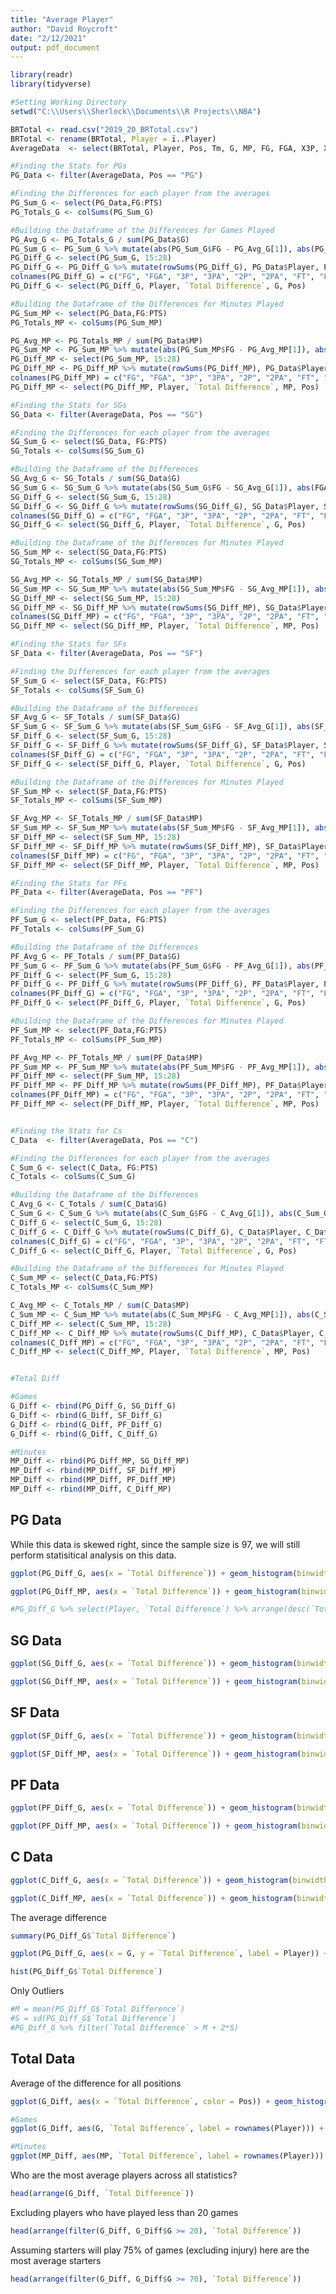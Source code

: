 ---
title: "Average Player"
author: "David Roycroft"
date: "2/12/2021"
output: pdf_document
---

```{r setup, include=FALSE}
library(readr)
library(tidyverse)

#Setting Working Directory
setwd("C:\\Users\\Sherlock\\Documents\\R Projects\\NBA")

BRTotal <- read.csv("2019_20_BRTotal.csv")
BRTotal <- rename(BRTotal, Player = ï..Player)
AverageData  <- select(BRTotal, Player, Pos, Tm, G, MP, FG, FGA, X3P, X3PA, X2P, X2PA, FT, FTA, TRB, AST, STL, BLK, TOV, PTS)

#Finding the Stats for PGs
PG_Data <- filter(AverageData, Pos == "PG")

#Finding the Differences for each player from the averages
PG_Sum_G <- select(PG_Data,FG:PTS) 
PG_Totals_G <- colSums(PG_Sum_G)

#Building the Dataframe of the Differences for Games Played
PG_Avg_G <- PG_Totals_G / sum(PG_Data$G)
PG_Sum_G <- PG_Sum_G %>% mutate(abs(PG_Sum_G$FG - PG_Avg_G[1]), abs(PG_Sum_G$FGA - PG_Avg_G[2]), abs(PG_Sum_G$X3P - PG_Avg_G[3]), abs(PG_Sum_G$X3PA- PG_Avg_G[4]), abs(PG_Sum_G$X2P - PG_Avg_G[5]), abs(PG_Sum_G$X2PA - PG_Avg_G[6]), abs(PG_Sum_G$FT - PG_Avg_G[7]), abs(PG_Sum_G$FTA - PG_Avg_G[8]), abs(PG_Sum_G$TRB - PG_Avg_G[9]), abs(PG_Sum_G$AST - PG_Avg_G[10]), abs(PG_Sum_G$STL - PG_Avg_G[11]), abs(PG_Sum_G$BLK - PG_Avg_G[12]), abs(PG_Sum_G$TOV - PG_Avg_G[13]), abs(PG_Sum_G$PTS - PG_Avg_G[14]))
PG_Diff_G <- select(PG_Sum_G, 15:28)
PG_Diff_G <- PG_Diff_G %>% mutate(rowSums(PG_Diff_G), PG_Data$Player, PG_Data$G, PG_Data$Pos)
colnames(PG_Diff_G) = c("FG", "FGA", "3P", "3PA", "2P", "2PA", "FT", "FTA", "TRB", "AST", "STL", "BLK", "TOV", "PTS", "Total Difference", "Player", "G", "Pos")
PG_Diff_G <- select(PG_Diff_G, Player, `Total Difference`, G, Pos)

#Building the Dataframe of the Differences for Minutes Played
PG_Sum_MP <- select(PG_Data,FG:PTS) 
PG_Totals_MP <- colSums(PG_Sum_MP)

PG_Avg_MP <- PG_Totals_MP / sum(PG_Data$MP)
PG_Sum_MP <- PG_Sum_MP %>% mutate(abs(PG_Sum_MP$FG - PG_Avg_MP[1]), abs(PG_Sum_MP$FGA - PG_Avg_MP[2]), abs(PG_Sum_MP$X3P - PG_Avg_MP[3]), abs(PG_Sum_MP$X3PA- PG_Avg_MP[4]), abs(PG_Sum_MP$X2P - PG_Avg_MP[5]), abs(PG_Sum_MP$X2PA - PG_Avg_MP[6]), abs(PG_Sum_MP$FT - PG_Avg_MP[7]), abs(PG_Sum_MP$FTA - PG_Avg_MP[8]), abs(PG_Sum_MP$TRB - PG_Avg_MP[9]), abs(PG_Sum_MP$AST - PG_Avg_MP[10]), abs(PG_Sum_MP$STL - PG_Avg_MP[11]), abs(PG_Sum_MP$BLK - PG_Avg_MP[12]), abs(PG_Sum_MP$TOV - PG_Avg_MP[13]), abs(PG_Sum_MP$PTS - PG_Avg_MP[14]))
PG_Diff_MP <- select(PG_Sum_MP, 15:28)
PG_Diff_MP <- PG_Diff_MP %>% mutate(rowSums(PG_Diff_MP), PG_Data$Player, PG_Data$MP, PG_Data$Pos)
colnames(PG_Diff_MP) = c("FG", "FGA", "3P", "3PA", "2P", "2PA", "FT", "FTA", "TRB", "AST", "STL", "BLK", "TOV", "PTS", "Total Difference", "Player", "MP", "Pos")
PG_Diff_MP <- select(PG_Diff_MP, Player, `Total Difference`, MP, Pos)

#Finding the Stats for SGs
SG_Data <- filter(AverageData, Pos == "SG")

#Finding the Differences for each player from the averages
SG_Sum_G <- select(SG_Data, FG:PTS)
SG_Totals <- colSums(SG_Sum_G)

#Building the Dataframe of the Differences
SG_Avg_G <- SG_Totals / sum(SG_Data$G)
SG_Sum_G <- SG_Sum_G %>% mutate(abs(SG_Sum_G$FG - SG_Avg_G[1]), abs(FGA - SG_Avg_G[2]), abs(SG_Sum_G$X3P - SG_Avg_G[3]), abs(SG_Sum_G$X3PA- SG_Avg_G[4]), abs(SG_Sum_G$X2P - SG_Avg_G[5]), abs(SG_Sum_G$X2PA - SG_Avg_G[6]), abs(SG_Sum_G$FT - SG_Avg_G[7]), abs(SG_Sum_G$FTA - SG_Avg_G[8]), abs(SG_Sum_G$TRB - SG_Avg_G[9]), abs(SG_Sum_G$AST - SG_Avg_G[10]), abs(SG_Sum_G$STL - SG_Avg_G[11]), abs(SG_Sum_G$BLK - SG_Avg_G[12]), abs(SG_Sum_G$TOV - SG_Avg_G[13]), abs(SG_Sum_G$PTS - SG_Avg_G[14]))
SG_Diff_G <- select(SG_Sum_G, 15:28)
SG_Diff_G <- SG_Diff_G %>% mutate(rowSums(SG_Diff_G), SG_Data$Player, SG_Data$G, SG_Data$Pos)
colnames(SG_Diff_G) = c("FG", "FGA", "3P", "3PA", "2P", "2PA", "FT", "FTA", "TRB", "AST", "STL", "BLK", "TOV", "PTS", "Total Difference", "Player", "G", "Pos")
SG_Diff_G <- select(SG_Diff_G, Player, `Total Difference`, G, Pos)

#Building the Dataframe of the Differences for Minutes Played
SG_Sum_MP <- select(SG_Data,FG:PTS) 
SG_Totals_MP <- colSums(SG_Sum_MP)

SG_Avg_MP <- SG_Totals_MP / sum(SG_Data$MP)
SG_Sum_MP <- SG_Sum_MP %>% mutate(abs(SG_Sum_MP$FG - SG_Avg_MP[1]), abs(SG_Sum_MP$FGA - SG_Avg_MP[2]), abs(SG_Sum_MP$X3P - SG_Avg_MP[3]), abs(SG_Sum_MP$X3PA- SG_Avg_MP[4]), abs(SG_Sum_MP$X2P - SG_Avg_MP[5]), abs(SG_Sum_MP$X2PA - SG_Avg_MP[6]), abs(SG_Sum_MP$FT - SG_Avg_MP[7]), abs(SG_Sum_MP$FTA - SG_Avg_MP[8]), abs(SG_Sum_MP$TRB - SG_Avg_MP[9]), abs(SG_Sum_MP$AST - SG_Avg_MP[10]), abs(SG_Sum_MP$STL - SG_Avg_MP[11]), abs(SG_Sum_MP$BLK - SG_Avg_MP[12]), abs(SG_Sum_MP$TOV - SG_Avg_MP[13]), abs(SG_Sum_MP$PTS - SG_Avg_MP[14]))
SG_Diff_MP <- select(SG_Sum_MP, 15:28)
SG_Diff_MP <- SG_Diff_MP %>% mutate(rowSums(SG_Diff_MP), SG_Data$Player, SG_Data$MP, SG_Data$Pos)
colnames(SG_Diff_MP) = c("FG", "FGA", "3P", "3PA", "2P", "2PA", "FT", "FTA", "TRB", "AST", "STL", "BLK", "TOV", "PTS", "Total Difference", "Player", "MP", "Pos")
SG_Diff_MP <- select(SG_Diff_MP, Player, `Total Difference`, MP, Pos)

#Finding the Stats for SFs
SF_Data <- filter(AverageData, Pos == "SF")

#Finding the Differences for each player from the averages
SF_Sum_G <- select(SF_Data, FG:PTS)
SF_Totals <- colSums(SF_Sum_G)

#Building the Dataframe of the Differences
SF_Avg_G <- SF_Totals / sum(SF_Data$G)
SF_Sum_G <- SF_Sum_G %>% mutate(abs(SF_Sum_G$FG - SF_Avg_G[1]), abs(SF_Sum_G$FGA - SF_Avg_G[2]), abs(SF_Sum_G$X3P - SF_Avg_G[3]), abs(SF_Sum_G$X3PA- SF_Avg_G[4]), abs(SF_Sum_G$X2P - SF_Avg_G[5]), abs(SF_Sum_G$X2PA - SF_Avg_G[6]), abs(SF_Sum_G$FT - SF_Avg_G[7]), abs(SF_Sum_G$FTA - SF_Avg_G[8]), abs(SF_Sum_G$TRB - SF_Avg_G[9]), abs(SF_Sum_G$AST - SF_Avg_G[10]), abs(SF_Sum_G$STL - SF_Avg_G[11]), abs(SF_Sum_G$BLK - SF_Avg_G[12]), abs(SF_Sum_G$TOV - SF_Avg_G[13]), abs(SF_Sum_G$PTS - SF_Avg_G[14]))
SF_Diff_G <- select(SF_Sum_G, 15:28)
SF_Diff_G <- SF_Diff_G %>% mutate(rowSums(SF_Diff_G), SF_Data$Player, SF_Data$G, SF_Data$Pos)
colnames(SF_Diff_G) = c("FG", "FGA", "3P", "3PA", "2P", "2PA", "FT", "FTA", "TRB", "AST", "STL", "BLK", "TOV", "PTS", "Total Difference", "Player", "G", "Pos")
SF_Diff_G <- select(SF_Diff_G, Player, `Total Difference`, G, Pos)

#Building the Dataframe of the Differences for Minutes Played
SF_Sum_MP <- select(SF_Data,FG:PTS) 
SF_Totals_MP <- colSums(SF_Sum_MP)

SF_Avg_MP <- SF_Totals_MP / sum(SF_Data$MP)
SF_Sum_MP <- SF_Sum_MP %>% mutate(abs(SF_Sum_MP$FG - SF_Avg_MP[1]), abs(SF_Sum_MP$FGA - SF_Avg_MP[2]), abs(SF_Sum_MP$X3P - SF_Avg_MP[3]), abs(SF_Sum_MP$X3PA- SF_Avg_MP[4]), abs(SF_Sum_MP$X2P - SF_Avg_MP[5]), abs(SF_Sum_MP$X2PA - SF_Avg_MP[6]), abs(SF_Sum_MP$FT - SF_Avg_MP[7]), abs(SF_Sum_MP$FTA - SF_Avg_MP[8]), abs(SF_Sum_MP$TRB - SF_Avg_MP[9]), abs(SF_Sum_MP$AST - SF_Avg_MP[10]), abs(SF_Sum_MP$STL - SF_Avg_MP[11]), abs(SF_Sum_MP$BLK - SF_Avg_MP[12]), abs(SF_Sum_MP$TOV - SF_Avg_MP[13]), abs(SF_Sum_MP$PTS - SF_Avg_MP[14]))
SF_Diff_MP <- select(SF_Sum_MP, 15:28)
SF_Diff_MP <- SF_Diff_MP %>% mutate(rowSums(SF_Diff_MP), SF_Data$Player, SF_Data$MP, SF_Data$Pos)
colnames(SF_Diff_MP) = c("FG", "FGA", "3P", "3PA", "2P", "2PA", "FT", "FTA", "TRB", "AST", "STL", "BLK", "TOV", "PTS", "Total Difference", "Player", "MP", "Pos")
SF_Diff_MP <- select(SF_Diff_MP, Player, `Total Difference`, MP, Pos)

#Finding the Stats for PFs
PF_Data <- filter(AverageData, Pos == "PF")

#Finding the Differences for each player from the averages
PF_Sum_G <- select(PF_Data, FG:PTS)
PF_Totals <- colSums(PF_Sum_G)

#Building the Dataframe of the Differences
PF_Avg_G <- PF_Totals / sum(PF_Data$G)
PF_Sum_G <- PF_Sum_G %>% mutate(abs(PF_Sum_G$FG - PF_Avg_G[1]), abs(PF_Sum_G$FGA - PF_Avg_G[2]), abs(PF_Sum_G$X3P - PF_Avg_G[3]), abs(PF_Sum_G$X3PA- PF_Avg_G[4]), abs(PF_Sum_G$X2P - PF_Avg_G[5]), abs(PF_Sum_G$X2PA - PF_Avg_G[6]), abs(PF_Sum_G$FT - PF_Avg_G[7]), abs(PF_Sum_G$FTA - PF_Avg_G[8]), abs(PF_Sum_G$TRB - PF_Avg_G[9]), abs(PF_Sum_G$AST - PF_Avg_G[10]), abs(PF_Sum_G$STL - PF_Avg_G[11]), abs(PF_Sum_G$BLK - PF_Avg_G[12]), abs(PF_Sum_G$TOV - PF_Avg_G[13]), abs(PF_Sum_G$PTS - PF_Avg_G[14]))
PF_Diff_G <- select(PF_Sum_G, 15:28)
PF_Diff_G <- PF_Diff_G %>% mutate(rowSums(PF_Diff_G), PF_Data$Player, PF_Data$G, PF_Data$Pos)
colnames(PF_Diff_G) = c("FG", "FGA", "3P", "3PA", "2P", "2PA", "FT", "FTA", "TRB", "AST", "STL", "BLK", "TOV", "PTS", "Total Difference", "Player", "G", "Pos")
PF_Diff_G <- select(PF_Diff_G, Player, `Total Difference`, G, Pos)

#Building the Dataframe of the Differences for Minutes Played
PF_Sum_MP <- select(PF_Data,FG:PTS) 
PF_Totals_MP <- colSums(PF_Sum_MP)

PF_Avg_MP <- PF_Totals_MP / sum(PF_Data$MP)
PF_Sum_MP <- PF_Sum_MP %>% mutate(abs(PF_Sum_MP$FG - PF_Avg_MP[1]), abs(PF_Sum_MP$FGA - PF_Avg_MP[2]), abs(PF_Sum_MP$X3P - PF_Avg_MP[3]), abs(PF_Sum_MP$X3PA- PF_Avg_MP[4]), abs(PF_Sum_MP$X2P - PF_Avg_MP[5]), abs(PF_Sum_MP$X2PA - PF_Avg_MP[6]), abs(PF_Sum_MP$FT - PF_Avg_MP[7]), abs(PF_Sum_MP$FTA - PF_Avg_MP[8]), abs(PF_Sum_MP$TRB - PF_Avg_MP[9]), abs(PF_Sum_MP$AST - PF_Avg_MP[10]), abs(PF_Sum_MP$STL - PF_Avg_MP[11]), abs(PF_Sum_MP$BLK - PF_Avg_MP[12]), abs(PF_Sum_MP$TOV - PF_Avg_MP[13]), abs(PF_Sum_MP$PTS - PF_Avg_MP[14]))
PF_Diff_MP <- select(PF_Sum_MP, 15:28)
PF_Diff_MP <- PF_Diff_MP %>% mutate(rowSums(PF_Diff_MP), PF_Data$Player, PF_Data$MP, PF_Data$Pos)
colnames(PF_Diff_MP) = c("FG", "FGA", "3P", "3PA", "2P", "2PA", "FT", "FTA", "TRB", "AST", "STL", "BLK", "TOV", "PTS", "Total Difference", "Player", "MP", "Pos")
PF_Diff_MP <- select(PF_Diff_MP, Player, `Total Difference`, MP, Pos)


#Finding the Stats for Cs
C_Data  <- filter(AverageData, Pos == "C")

#Finding the Differences for each player from the averages
C_Sum_G <- select(C_Data, FG:PTS)
C_Totals <- colSums(C_Sum_G)

#Building the Dataframe of the Differences
C_Avg_G <- C_Totals / sum(C_Data$G)
C_Sum_G <- C_Sum_G %>% mutate(abs(C_Sum_G$FG - C_Avg_G[1]), abs(C_Sum_G$FGA - C_Avg_G[2]), abs(C_Sum_G$X3P - C_Avg_G[3]), abs(C_Sum_G$X3PA- C_Avg_G[4]), abs(C_Sum_G$X2P - C_Avg_G[5]), abs(C_Sum_G$X2PA - C_Avg_G[6]), abs(C_Sum_G$FT - C_Avg_G[7]), abs(C_Sum_G$FTA - C_Avg_G[8]), abs(C_Sum_G$TRB - C_Avg_G[9]), abs(C_Sum_G$AST - C_Avg_G[10]), abs(C_Sum_G$STL - C_Avg_G[11]), abs(C_Sum_G$BLK - C_Avg_G[12]), abs(C_Sum_G$TOV - C_Avg_G[13]), abs(C_Sum_G$PTS - C_Avg_G[14]))
C_Diff_G <- select(C_Sum_G, 15:28)
C_Diff_G <- C_Diff_G %>% mutate(rowSums(C_Diff_G), C_Data$Player, C_Data$G, C_Data$Pos)
colnames(C_Diff_G) = c("FG", "FGA", "3P", "3PA", "2P", "2PA", "FT", "FTA", "TRB", "AST", "STL", "BLK", "TOV", "PTS", "Total Difference", "Player", "G", "Pos")
C_Diff_G <- select(C_Diff_G, Player, `Total Difference`, G, Pos)

#Building the Dataframe of the Differences for Minutes Played
C_Sum_MP <- select(C_Data,FG:PTS) 
C_Totals_MP <- colSums(C_Sum_MP)

C_Avg_MP <- C_Totals_MP / sum(C_Data$MP)
C_Sum_MP <- C_Sum_MP %>% mutate(abs(C_Sum_MP$FG - C_Avg_MP[1]), abs(C_Sum_MP$FGA - C_Avg_MP[2]), abs(C_Sum_MP$X3P - C_Avg_MP[3]), abs(C_Sum_MP$X3PA- C_Avg_MP[4]), abs(C_Sum_MP$X2P - C_Avg_MP[5]), abs(C_Sum_MP$X2PA - C_Avg_MP[6]), abs(C_Sum_MP$FT - C_Avg_MP[7]), abs(C_Sum_MP$FTA - C_Avg_MP[8]), abs(C_Sum_MP$TRB - C_Avg_MP[9]), abs(C_Sum_MP$AST - C_Avg_MP[10]), abs(C_Sum_MP$STL - C_Avg_MP[11]), abs(C_Sum_MP$BLK - C_Avg_MP[12]), abs(C_Sum_MP$TOV - C_Avg_MP[13]), abs(C_Sum_MP$PTS - C_Avg_MP[14]))
C_Diff_MP <- select(C_Sum_MP, 15:28)
C_Diff_MP <- C_Diff_MP %>% mutate(rowSums(C_Diff_MP), C_Data$Player, C_Data$MP, C_Data$Pos)
colnames(C_Diff_MP) = c("FG", "FGA", "3P", "3PA", "2P", "2PA", "FT", "FTA", "TRB", "AST", "STL", "BLK", "TOV", "PTS", "Total Difference", "Player", "MP", "Pos")
C_Diff_MP <- select(C_Diff_MP, Player, `Total Difference`, MP, Pos)


#Total Diff

#Games
G_Diff <- rbind(PG_Diff_G, SG_Diff_G)
G_Diff <- rbind(G_Diff, SF_Diff_G)
G_Diff <- rbind(G_Diff, PF_Diff_G)
G_Diff <- rbind(G_Diff, C_Diff_G)

#Minutes
MP_Diff <- rbind(PG_Diff_MP, SG_Diff_MP)
MP_Diff <- rbind(MP_Diff, SF_Diff_MP)
MP_Diff <- rbind(MP_Diff, PF_Diff_MP)
MP_Diff <- rbind(MP_Diff, C_Diff_MP)
```

## PG Data

While this data is skewed right, since the sample size is 97, we will still perform statisitical analysis on this data. 
```{r, echo=FALSE}
ggplot(PG_Diff_G, aes(x = `Total Difference`)) + geom_histogram(binwidth = 500, fill = "aquamarine3", col = "black") 

ggplot(PG_Diff_MP, aes(x = `Total Difference`)) + geom_histogram(binwidth = 500, fill = "aquamarine3", col = "black") 
```

```{r, echo=FALSE}
#PG_Diff_G %>% select(Player, `Total Difference`) %>% arrange(desc(`Total Difference`))
```



## SG Data
```{r, echo=FALSE}
ggplot(SG_Diff_G, aes(x = `Total Difference`)) + geom_histogram(binwidth = 500, fill = "orchid2", col = "black") 

ggplot(SG_Diff_MP, aes(x = `Total Difference`)) + geom_histogram(binwidth = 500, fill = "orchid2", col = "black") 
```



## SF Data
```{r, echo=FALSE}
ggplot(SF_Diff_G, aes(x = `Total Difference`)) + geom_histogram(binwidth = 500, fill = "dodgerblue2", col = "black") 

ggplot(SF_Diff_MP, aes(x = `Total Difference`)) + geom_histogram(binwidth = 500, fill = "dodgerblue2", col = "black") 
```


## PF Data
```{r, echo=FALSE}
ggplot(PF_Diff_G, aes(x = `Total Difference`)) + geom_histogram(binwidth = 500, fill = "darkgoldenrod3", col = "black") 

ggplot(PF_Diff_MP, aes(x = `Total Difference`)) + geom_histogram(binwidth = 500, fill = "darkgoldenrod3", col = "black") 
```


## C Data
```{r, echo=FALSE}
ggplot(C_Diff_G, aes(x = `Total Difference`)) + geom_histogram(binwidth = 500, fill = "coral1", col = "black") 

ggplot(C_Diff_MP, aes(x = `Total Difference`)) + geom_histogram(binwidth = 500, fill = "coral1", col = "black") 
```



The average difference
```{r, echo=F}
summary(PG_Diff_G$`Total Difference`)

ggplot(PG_Diff_G, aes(x = G, y = `Total Difference`, label = Player)) + geom_text(aes(label = Player), size = 2)

hist(PG_Diff_G$`Total Difference`)
```

Only Outliers
```{r, echo=FALSE}
#M = mean(PG_Diff_G$`Total Difference`)
#S = sd(PG_Diff_G$`Total Difference`)
#PG_Diff_G %>% filter(`Total Difference` > M + 2*S) 
```

## Total Data
Average of the difference for all positions
```{r, echo=F, warning=FALSE}

ggplot(G_Diff, aes(x = `Total Difference`, color = Pos)) + geom_histogram(binwidth = 500, fill="white", alpha=0.5, position="identity")

#Games
ggplot(G_Diff, aes(G, `Total Difference`, label = rownames(Player))) + geom_text(aes(label = Player, color = Pos), hjust = - 0.5, size = 2, check_overlap = TRUE) + geom_smooth(method="glm", se=FALSE, color = "black")

#Minutes
ggplot(MP_Diff, aes(MP, `Total Difference`, label = rownames(Player))) + geom_text(aes(label = Player, color = Pos), hjust = - 0.5, size = 2, check_overlap = TRUE) + geom_smooth(method="glm", se=FALSE, color = "black")
```


Who are the most average players across all statistics?
```{r, echo=FALSE}
head(arrange(G_Diff, `Total Difference`))
```

Excluding players who have played less than 20 games
```{r, echo=FALSE}
head(arrange(filter(G_Diff, G_Diff$G >= 20), `Total Difference`)) 
```

Assuming starters will play 75% of games (excluding injury) here are the most average starters
```{r, echo=FALSE}
head(arrange(filter(G_Diff, G_Diff$G >= 70), `Total Difference`)) 
```








